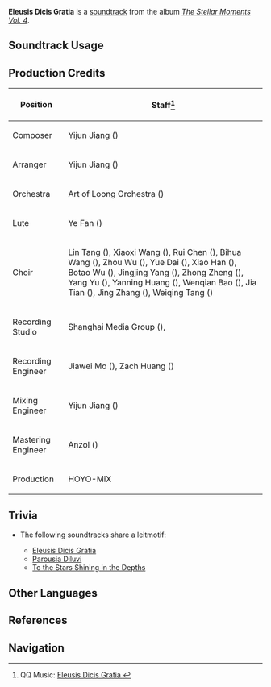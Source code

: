 {{Soundtrack Infobox
|image          = The Stellar Moments Vol. 4.png
|album          = The Stellar Moments Vol. 4
|disc           = 
|number         = 20
|featured       =
|featured2      =
|featured3      =
|featured_disc  =
|featured_disc2 =
|featured_disc3 =
|youtube_id     = rnCPrP-7Un0
|spotify_id     = 7cc2h0MHjkjzSuADe8T5XH
|previous       = Frigid Reverie
|next           = Parousia Diluvi
}}
'''Eleusis Dicis Gratia''' is a [[soundtrack]] from the album ''[[The Stellar Moments Vol. 4]]''.

==Soundtrack Usage==
{{Soundtrack Usage
|quest     = 
|location  = 
|domain    = 
|mediaoriginal=Character Teaser;;Neuvillette
}}

<!--
==Other Arrangements==
{{Files by Category Gallery|Media Using an Unreleased Arrangement of {{subst:#titleparts:{{subst:PAGENAME}}}} Soundtrack}}
-->
==Production Credits==
{| class="wikitable"
! Position
! Staff<ref>QQ Music: [https://y.qq.com/n/ryqq/songDetail/001Cl0980GW2wu Eleusis Dicis Gratia {{zh|潮音流奏之日}}]</ref>
|-
! Composer
| Yijun Jiang ({{zh|姜以君}})
|-
! Arranger
| Yijun Jiang ({{zh|姜以君}})
|-
! Orchestra
| Art of Loong Orchestra ({{zh|龙之艺交响乐团}})
|-
! Lute
| Ye Fan ({{zh|范晔}})
|-
! Choir
| Lin Tang ({{zh|汤琳}}), Xiaoxi Wang ({{zh|王潇希}}), Rui Chen ({{zh|陈瑞}}), Bihua Wang ({{zh|王碧华}}), Zhou Wu ({{zh|伍洲}}), Yue Dai ({{zh|戴月}}), Xiao Han ({{zh|韩潇}}), Botao Wu ({{zh|吴波涛}}), Jingjing Yang ({{zh|杨晶晶}}), Zhong Zheng ({{zh|郑重}}), Yang Yu ({{zh|余杨}}), Yanning Huang ({{zh|黄彦宁}}), Wenqian Bao ({{zh|包雯茜}}), Jia Tian ({{zh|田佳}}), Jing Zhang ({{zh|张菁}}), Weiqing Tang ({{zh|唐卫青}})
|-
! Recording Studio
| Shanghai Media Group ({{zh|上海广播大厦}}), {{Not a Typo|52Hz Studio}}
|-
! Recording Engineer
| Jiawei Mo ({{zh|莫家伟}}), Zach Huang ({{zh|黄巍}})
|-
! Mixing Engineer
| Yijun Jiang ({{zh|姜以君}})
|-
! Mastering Engineer
| Anzol ({{zh|鸦雀有声}})
|-
! Production
| HOYO-MiX
|}

==Trivia==
* <section begin="NeuvLeitmotif" />The following soundtracks share a leitmotif:
** [[Eleusis Dicis Gratia]]
** [[Parousia Diluvi]]
** [[To the Stars Shining in the Depths (Soundtrack)|To the Stars Shining in the Depths]]<section end="NeuvLeitmotif" />

==Other Languages==
{{Other Languages
|en       = Eleusis Dicis Gratia
|en_lang  = la
|en_tl    = Advent For Form's Sake
|zhs      = 潮音流奏之日
|zhs_rm   = Cháoyīn Liúzòu zhī Rì
|zht      = 潮音流奏之日
|zht_rm   = Cháoyīn Liúzòu zhī Rì
|zh_tl    = The Day When the Sound of Tides Flow
|ja       = 潮音流奏の日
|ja_rm    = Chouon Ryuusou no Hi{{Assumed}}
|ja_tl    = Day of Tidal Mellifluence{{sino|ja}}
}}

==References==
{{Reflist}}

==Navigation==
{{Soundtrack Navbox|The Stellar Moments}}